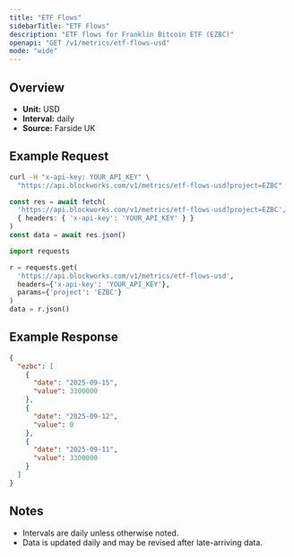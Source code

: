 ```yaml
---
title: "ETF Flows"
sidebarTitle: "ETF Flows"
description: "ETF flows for Franklin Bitcoin ETF (EZBC)"
openapi: "GET /v1/metrics/etf-flows-usd"
mode: "wide"
---
```


## Overview

- **Unit:** USD
- **Interval:** daily
- **Source:** Farside UK

## Example Request

<CodeGroup>

```bash cURL
curl -H "x-api-key: YOUR_API_KEY" \
  "https://api.blockworks.com/v1/metrics/etf-flows-usd?project=EZBC"
```

```typescript TypeScript
const res = await fetch(
  'https://api.blockworks.com/v1/metrics/etf-flows-usd?project=EZBC',
  { headers: { 'x-api-key': 'YOUR_API_KEY' } }
)
const data = await res.json()
```

```python Python
import requests

r = requests.get(
  'https://api.blockworks.com/v1/metrics/etf-flows-usd',
  headers={'x-api-key': 'YOUR_API_KEY'},
  params={'project': 'EZBC'}
)
data = r.json()
```

</CodeGroup>

## Example Response

```json
{
  "ezbc": [
    {
      "date": "2025-09-15",
      "value": 3300000
    },
    {
      "date": "2025-09-12",
      "value": 0
    },
    {
      "date": "2025-09-11",
      "value": 3300000
    }
  ]
}
```

## Notes
- Intervals are daily unless otherwise noted.
- Data is updated daily and may be revised after late-arriving data.